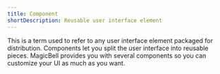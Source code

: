 ```yaml
---
title: Component
shortDescription: Reusable user interface element
---
```


This is a term used to refer to any user interface element packaged
for distribution. Components let you split the user interface into reusable
pieces. MagicBell provides you with several components so you can customize
your UI as much as you want.
